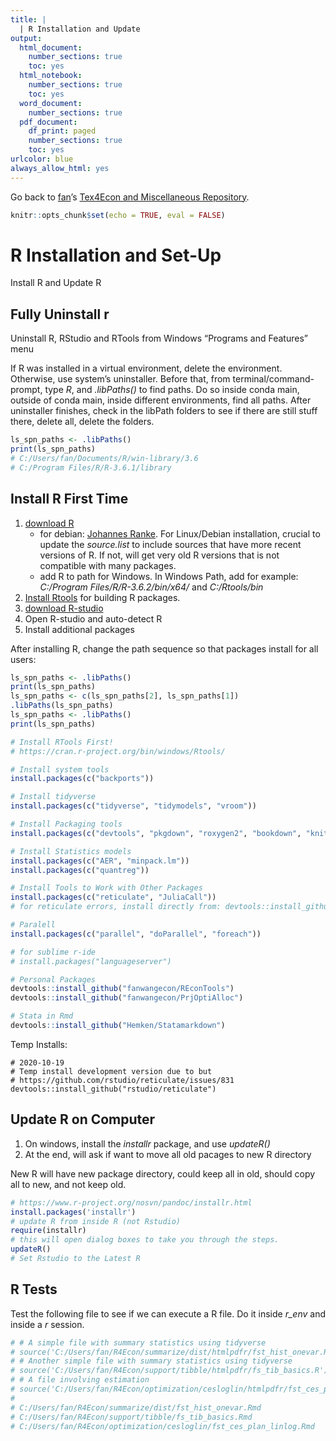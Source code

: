 ```yaml
---
title: |
  | R Installation and Update
output:
  html_document:
    number_sections: true
    toc: yes
  html_notebook:
    number_sections: true
    toc: yes
  word_document:
    number_sections: true
  pdf_document:
    df_print: paged
    number_sections: true
    toc: yes
urlcolor: blue
always_allow_html: yes
---
```


Go back to [fan](http://fanwangecon.github.io/)'s [Tex4Econ and Miscellaneous Repository](http://fanwangecon.github.io/Tex4Econ/).

```r
knitr::opts_chunk$set(echo = TRUE, eval = FALSE)
```

# R Installation and Set-Up

Install R and Update R

## Fully Uninstall r

Uninstall R, RStudio and RTools from Windows "Programs and Features" menu

If R was installed in a virtual environment, delete the environment. Otherwise, use system's uninstaller. Before that, from terminal/command-prompt, type *R*, and *.libPaths()* to find paths. Do so inside conda main, outside of conda main, inside different environments, find all paths. After uninstaller finishes, check in the libPath folders to see if there are still stuff there, delete all, delete the folders.

```r
ls_spn_paths <- .libPaths()
print(ls_spn_paths)
# C:/Users/fan/Documents/R/win-library/3.6
# C:/Program Files/R/R-3.6.1/library
```

## Install R First Time

1. [download R](https://cloud.r-project.org/)
    + for debian: [Johannes Ranke](https://cran.r-project.org/bin/linux/debian/). For Linux/Debian installation, crucial to update the *source.list* to include sources that have more recent versions of R. If not, will get very old R versions that is not compatible with many packages.
    + add R to path for Windows. In Windows Path, add for example: *C:/Program Files/R/R-3.6.2/bin/x64/* and *C:/Rtools/bin*
2. [Install Rtools](https://cran.r-project.org/bin/windows/Rtools/) for building R packages.
2. [download R-studio](https://rstudio.com/products/rstudio/download/)
3. Open R-studio and auto-detect R
4. Install additional packages

After installing R, change the path sequence so that packages install for all users:

```r
ls_spn_paths <- .libPaths()
print(ls_spn_paths)
ls_spn_paths <- c(ls_spn_paths[2], ls_spn_paths[1])
.libPaths(ls_spn_paths)
ls_spn_paths <- .libPaths()
print(ls_spn_paths)
```

```r
# Install RTools First!
# https://cran.r-project.org/bin/windows/Rtools/

# Install system tools
install.packages(c("backports"))

# Install tidyverse
install.packages(c("tidyverse", "tidymodels", "vroom"))

# Install Packaging tools
install.packages(c("devtools", "pkgdown", "roxygen2", "bookdown", "knitr", "kableExtra", "formatR", "revealjs"))

# Install Statistics models
install.packages(c("AER", "minpack.lm"))
install.packages(c("quantreg"))

# Install Tools to Work with Other Packages
install.packages(c("reticulate", "JuliaCall"))
# for reticulate errors, install directly from: devtools::install_github("rstudio/reticulate")

# Paralell
install.packages(c("parallel", "doParallel", "foreach"))

# for sublime r-ide
# install.packages("languageserver")

# Personal Packages
devtools::install_github("fanwangecon/REconTools")
devtools::install_github("fanwangecon/PrjOptiAlloc")

# Stata in Rmd
devtools::install_github("Hemken/Statamarkdown")
```


Temp Installs:
```
# 2020-10-19
# Temp install development version due to but
# https://github.com/rstudio/reticulate/issues/831
devtools::install_github("rstudio/reticulate")
```

## Update R on Computer

1. On windows, install the *installr* package, and use *updateR()*
2. At the end, will ask if want to move all old pacages to new R directory

New R will have new package directory, could keep all in old, should copy all to new, and not keep old.

```r
# https://www.r-project.org/nosvn/pandoc/installr.html
install.packages('installr')
# update R from inside R (not Rstudio)
require(installr)
# this will open dialog boxes to take you through the steps.
updateR()
# Set Rstudio to the Latest R
```

## R Tests

Test the following file to see if we can execute a R file. Do it inside *r_env* and inside a *r* session.

```r
# # A simple file with summary statistics using tidyverse
# source('C:/Users/fan/R4Econ/summarize/dist/htmlpdfr/fst_hist_onevar.R')
# # Another simple file with summary statistics using tidyverse
# source('C:/Users/fan/R4Econ/support/tibble/htmlpdfr/fs_tib_basics.R')
# # A file involving estimation
# source('C:/Users/fan/R4Econ/optimization/cesloglin/htmlpdfr/fst_ces_plan_linlog.R')
#
# C:/Users/fan/R4Econ/summarize/dist/fst_hist_onevar.Rmd
# C:/Users/fan/R4Econ/support/tibble/fs_tib_basics.Rmd
# C:/Users/fan/R4Econ/optimization/cesloglin/fst_ces_plan_linlog.Rmd
```

